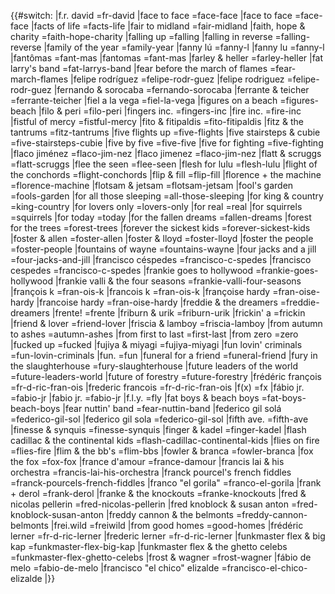 <noinclude>
{{notice|This is a subtemplate of BillboardDecode, and should not be called directly}}</noinclude><includeonly>{{#switch:{{lc:{{{1}}}}}
|f.r. david =fr-david
|face to face =face-face
|face to face =face-face
|facts of life =facts-life
|fair to midland =fair-midland
|faith, hope & charity =faith-hope-charity
|falling up =falling
|falling in reverse =falling-reverse
|family of the year =family-year
|fanny lú =fanny-l
|fanny lu =fanny-l
|fantômas =fant-mas
|fantomas =fant-mas
|farley & heller =farley-heller
|fat larry's band =fat-larrys-band
|fear before the march of flames =fear-march-flames
|felipe rodríguez =felipe-rodr-guez
|felipe rodriguez =felipe-rodr-guez
|fernando & sorocaba =fernando-sorocaba
|ferrante & teicher =ferrante-teicher
|fiel a la vega =fiel-la-vega
|figures on a beach =figures-beach
|filo & peri =filo-peri
|fingers inc. =fingers-inc
|fire inc. =fire-inc
|fistful of mercy =fistful-mercy
|fito & fitipaldis =fito-fitipaldis
|fitz & the tantrums =fitz-tantrums
|five flights up =five-flights
|five stairsteps & cubie =five-stairsteps-cubie
|five by five =five-five
|five for fighting =five-fighting
|flaco jiménez =flaco-jim-nez
|flaco jimenez =flaco-jim-nez
|flatt & scruggs =flatt-scruggs
|flee the seen =flee-seen
|flesh for lulu =flesh-lulu
|flight of the conchords =flight-conchords
|flip & fill =flip-fill
|florence + the machine =florence-machine
|flotsam & jetsam =flotsam-jetsam
|fool's garden =fools-garden
|for all those sleeping =all-those-sleeping
|for king & country =king-country
|for lovers only =lovers-only
|for real =real
|for squirrels =squirrels
|for today =today
|for the fallen dreams =fallen-dreams
|forest for the trees =forest-trees
|forever the sickest kids =forever-sickest-kids
|foster & allen =foster-allen
|foster & lloyd =foster-lloyd
|foster the people =foster-people
|fountains of wayne =fountains-wayne
|four jacks and a jill =four-jacks-and-jill
|francisco céspedes =francisco-c-spedes
|francisco cespedes =francisco-c-spedes
|frankie goes to hollywood =frankie-goes-hollywood
|frankie valli & the four seasons =frankie-valli-four-seasons
|françois k =fran-ois-k
|francois k =fran-ois-k
|françoise hardy =fran-oise-hardy
|francoise hardy =fran-oise-hardy
|freddie & the dreamers =freddie-dreamers
|frente! =frente
|friburn & urik =friburn-urik
|frickin' a =frickin
|friend & lover =friend-lover
|friscia & lamboy =friscia-lamboy
|from autumn to ashes =autumn-ashes
|from first to last =first-last
|from zero =zero
|fucked up =fucked
|fujiya & miyagi =fujiya-miyagi
|fun lovin' criminals =fun-lovin-criminals
|fun. =fun
|funeral for a friend =funeral-friend
|fury in the slaughterhouse =fury-slaughterhouse
|future leaders of the world =future-leaders-world
|future of forestry =future-forestry
|frédéric françois =fr-d-ric-fran-ois
|frederic francois =fr-d-ric-fran-ois
|f(x) =fx
|fábio jr. =fabio-jr
|fabio jr. =fabio-jr
|f.l.y. =fly
|fat boys & beach boys =fat-boys-beach-boys
|fear nuttin' band =fear-nuttin-band
|federico gil solá =federico-gil-sol
|federico gil sola =federico-gil-sol
|fifth ave. =fifth-ave
|finesse & synquis =finesse-synquis
|finger & kadel =finger-kadel
|flash cadillac & the continental kids =flash-cadillac-continental-kids
|flies on fire =flies-fire
|flim & the bb's =flim-bbs
|fowler & branca =fowler-branca
|fox the fox =fox-fox
|france d'amour =france-damour
|francis lai & his orchestra =francis-lai-his-orchestra
|franck pourcel's french fiddles =franck-pourcels-french-fiddles
|franco "el gorila" =franco-el-gorila
|frank + derol =frank-derol
|franke & the knockouts =franke-knockouts
|fred & nicolas pellerin =fred-nicolas-pellerin
|fred knoblock & susan anton =fred-knoblock-susan-anton
|freddy cannon & the belmonts =freddy-cannon-belmonts
|frei.wild =freiwild
|from good homes =good-homes
|frédéric lerner =fr-d-ric-lerner
|frederic lerner =fr-d-ric-lerner
|funkmaster flex & big kap =funkmaster-flex-big-kap
|funkmaster flex & the ghetto celebs =funkmaster-flex-ghetto-celebs
|frost & wagner =frost-wagner
|fábio de melo =fabio-de-melo
|francisco "el chico" elizalde =francisco-el-chico-elizalde
|{{urlencode:{{{1}}}}}}}</includeonly>